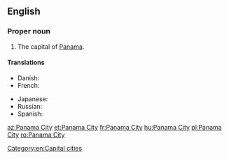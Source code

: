 {{wikipedia}}
==English==

===Proper noun===
{{en-proper noun|head=[[Panama]] [[City]]}}

# The capital of [[Panama]].

====Translations====
{{trans-top|capital of Panama}}
* Danish: {{t|da|Panama City}}
* French: {{t+|fr|Panamá}}
{{trans-mid}}
* Japanese: {{t|ja|パナマシティ|tr=Panamashiti}}
* Russian: {{t+|ru|Панама|f|tr=Panáma}}
* Spanish: {{t+|es|Panamá}}
{{trans-bottom}}

[[Category:en:Capital cities]]

[[az:Panama City]]
[[et:Panama City]]
[[fr:Panama City]]
[[hu:Panama City]]
[[pl:Panama City]]
[[ro:Panama City]]